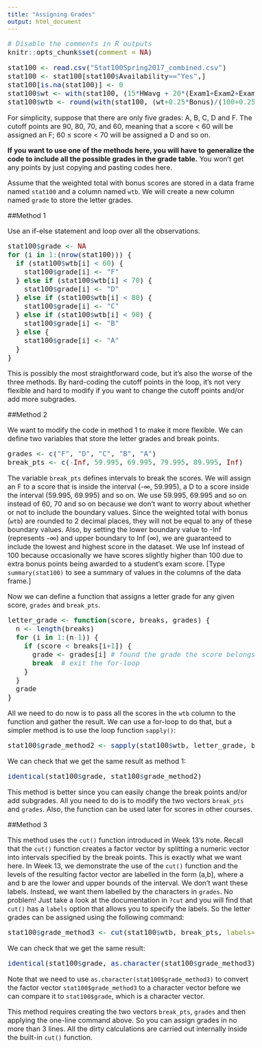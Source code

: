 ```yaml
---
title: "Assigning Grades"
output: html_document
---
```

<!-- Make the font size bigger... easier for my eyes -->
<style type="text/css">

body, td {
   font-size: 16px;
}
code.r{
  font-size: 16px;
}
pre {
  font-size: 16px
}

.boxed {
  border: 1px solid black;
  padding: 5px;
} 
</style>


```r
# Disable the comments in R outputs
knitr::opts_chunk$set(comment = NA)
```

```r
stat100 <- read.csv("Stat100Spring2017_combined.csv")
stat100 <- stat100[stat100$Availability=="Yes",]
stat100[is.na(stat100)] <- 0
stat100$wt <- with(stat100, (15*HWavg + 20*(Exam1+Exam2+Exam3))/75)
stat100$wtb <- round(with(stat100, (wt+0.25*Bonus)/(100+0.25*Bonus)*100),2)
```


For simplicity, suppose that there are only five grades: A, B, C, D and F. The cutoff points are 90, 80, 70, and 60, meaning that a score < 60 will be assigned an F; 60 &leq; score < 70 will be assigned a D and so on. 

**If you want to use one of the methods here, you will have to generalize the code to include all the possible grades in the grade table.** You won't get any points by just copying and pasting codes here. 

Assume that the weighted total with bonus scores are stored in a data frame named `stat100` and a column named `wtb`. We will create a new column named `grade` to store the letter grades.

##Method 1

Use an if-else statement and loop over all the observations.
```r
stat100$grade <- NA
for (i in 1:(nrow(stat100))) {
  if (stat100$wtb[i] < 60) {
    stat100$grade[i] <- "F"
  } else if (stat100$wtb[i] < 70) {
    stat100$grade[i] <- "D"
  } else if (stat100$wtb[i] < 80) {
    stat100$grade[i] <- "C"
  } else if (stat100$wtb[i] < 90) {
    stat100$grade[i] <- "B"
  } else {
    stat100$grade[i] <- "A"
  }
}
```
This is possibly the most straightforward code, but it's also the worse of the three methods. By hard-coding the cutoff points in the loop, it's not very flexible and hard to modify if you want to change the cutoff points and/or add more subgrades.

##Method 2

We want to modify the code in method 1 to make it more flexible. We can define two variables that store the letter grades and break points. 
```r
grades <- c("F", "D", "C", "B", "A")
break_pts <- c(-Inf, 59.995, 69.995, 79.995, 89.995, Inf)
```
The variable `break_pts` defines intervals to break the scores. We will assign an F to a score that is inside the interval (-&infin;, 59.995), a D to a score inside the interval (59.995, 69.995) and so on. We use 59.995, 69.995 and so on instead of 60, 70 and so on because we don't want to worry about whether or not to include the boundary values. Since the weighted total with bonus (`wtb`) are rounded to 2 decimal places, they will not be equal to any of these boundary values. Also, by setting the lower boundary value to -Inf (represents -&infin;) and upper boundary to Inf (&infin;), we are guaranteed to include the lowest and highest score in the dataset. We use Inf instead of 100 because occasionally we have scores slightly higher than 100 due to extra bonus points being awarded to a student's exam score. [Type `summary(stat100)` to see a summary of values in the columns of the data frame.]

Now we can define a function that assigns a letter grade for any given score, `grades` and `break_pts`.
```r
letter_grade <- function(score, breaks, grades) {
  n <- length(breaks)
  for (i in 1:(n-1)) {
    if (score < breaks[i+1]) {
      grade <- grades[i] # found the grade the score belongs to
      break  # exit the for-loop
    }
  }
  grade
}
```
All we need to do now is to pass all the scores in the `wtb` column to the function and gather the result. We can use a for-loop to do that, but a simpler method is to use the loop function `sapply()`:
```r
stat100$grade_method2 <- sapply(stat100$wtb, letter_grade, break_pts, grades)
```
We can check that we get the same result as method 1:
```r
identical(stat100$grade, stat100$grade_method2)
```
This method is better since you can easily change the break points and/or add subgrades. All you need to do is to modify the two vectors `break_pts` and `grades`. Also, the function can be used later for scores in other courses. 

##Method 3

This method uses the `cut()` function introduced in Week 13's note. Recall that the `cut()` function creates a factor vector by splitting a numeric vector into intervals specified by the break points. This is exactly what we want here. In Week 13, we demonstrate the use of the `cut()` function and the levels of the resulting factor vector are labelled in the form (a,b], where a and b are the lower and upper bounds of the interval. We don't want these labels. Instead, we want them labelled by the characters in `grades`. No problem! Just take a look at the documentation in `?cut` and you will find that `cut()` has a `labels` option that allows you to specify the labels. So the letter grades can be assigned using the following command:
```r
stat100$grade_method3 <- cut(stat100$wtb, break_pts, labels=grades)
```
We can check that we get the same result:
```r
identical(stat100$grade, as.character(stat100$grade_method3))
```
Note that we need to use `as.character(stat100$grade_method3)` to convert the factor vector `stat100$grade_method3` to a character vector before we can compare it to `stat100$grade`, which is a character vector.

This method requires creating the two vectors `break_pts`, `grades` and then applying the one-line command above. So you can assign grades in no more than 3 lines. All the dirty calculations are carried out internally inside the built-in `cut()` function. 
<br />
<br />
<br />